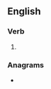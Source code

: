 ==English==

===Verb===
{{head|en|present participle}}

# {{present participle of|sike|lang=en|nocat=1}}

===Anagrams===
* {{anagrams|en|skiing|skiïng}}